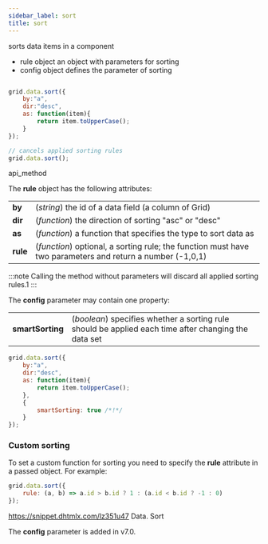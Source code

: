 ```yaml
---
sidebar_label: sort
title: sort
---
```



          


<Short>

sorts data items in a component


</Short>



- rule		object		an object with parameters for sorting
- config	object		defines the parameter of sorting



~~~js

grid.data.sort({
    by:"a",
    dir:"desc",
    as: function(item){
        return item.toUpperCase(); 
    }
});

// cancels applied sorting rules
grid.data.sort();

~~~
 api_method

<Descr>

The <strong>rule</strong> object has the following attributes:

<table class="webixdoc_links">
	<tbody>
        <tr>
			<td class="webixdoc_links0"><b>by</b></td>
			<td>(<i>string</i>) the id of a data field (a column of Grid)</td>
		</tr>
        <tr>
			<td class="webixdoc_links0"><b>dir</b></td>
			<td>(<i>function</i>) the direction of sorting "asc" or "desc"</td>
		</tr>
        <tr>
			<td class="webixdoc_links0"><b>as</b></td>
			<td>(<i>function</i>) a function that specifies the type to sort data as</td>
		</tr>
        <tr>
			<td class="webixdoc_links0"><b>rule</b></td>
			<td>(<i>function</i>) optional, a sorting rule; the function must have two parameters and return a number (-1,0,1)</td>
		</tr>
    </tbody>
</table>

:::note
Calling the method without parameters will discard all applied sorting rules.1
:::

The <strong>config</strong> parameter may contain one property:

<table class="webixdoc_links">
	<tbody>
        <tr>
			<td class="webixdoc_links0"><b>smartSorting</b></td>
			<td>(<i>boolean</i>) specifies whether a sorting rule should be applied each time after changing the data set
            </td>
		</tr>
    </tbody>
</table>	

~~~js
grid.data.sort({
    by:"a",
    dir:"desc",
    as: function(item){
        return item.toUpperCase(); 
    },
	{
		smartSorting: true /*!*/
	}
});
~~~

### Custom sorting

To set a custom function for sorting you need to specify the <strong>rule</strong> attribute in a passed object. For example:

~~~js
grid.data.sort({
    rule: (a, b) => a.id > b.id ? 1 : (a.id < b.id ? -1 : 0) 
});
~~~


</Descr>


 https://snippet.dhtmlx.com/lz351u47	Data. Sort

 
The <strong>config</strong> parameter is added in v7.0. 